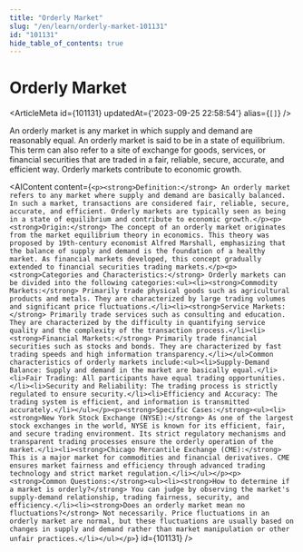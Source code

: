 ```yaml
---
title: "Orderly Market"
slug: "/en/learn/orderly-market-101131"
id: "101131"
hide_table_of_contents: true
---
```



# Orderly Market

<ArticleMeta id={101131} updatedAt={'2023-09-25 22:58:54'} alias={`[]`} />
<div className='border-solid border-b border-t-0 my-4 border-[var(--ifm-color-gray-300)]' />

An orderly market is any market in which supply and demand are reasonably equal. An orderly market is said to be in a state of equilibrium. This term can also refer to a site of exchange for goods, services, or financial securities that are traded in a fair, reliable, secure, accurate, and efficient way. Orderly markets contribute to economic growth.

<AIContent content={`<p><strong>Definition:</strong> An orderly market refers to any market where supply and demand are basically balanced. In such a market, transactions are considered fair, reliable, secure, accurate, and efficient. Orderly markets are typically seen as being in a state of equilibrium and contribute to economic growth.</p><p><strong>Origin:</strong> The concept of an orderly market originates from the market equilibrium theory in economics. This theory was proposed by 19th-century economist Alfred Marshall, emphasizing that the balance of supply and demand is the foundation of a healthy market. As financial markets developed, this concept gradually extended to financial securities trading markets.</p><p><strong>Categories and Characteristics:</strong> Orderly markets can be divided into the following categories:<ul><li><strong>Commodity Markets:</strong> Primarily trade physical goods such as agricultural products and metals. They are characterized by large trading volumes and significant price fluctuations.</li><li><strong>Service Markets:</strong> Primarily trade services such as consulting and education. They are characterized by the difficulty in quantifying service quality and the complexity of the transaction process.</li><li><strong>Financial Markets:</strong> Primarily trade financial securities such as stocks and bonds. They are characterized by fast trading speeds and high information transparency.</li></ul>Common characteristics of orderly markets include:<ul><li>Supply-Demand Balance: Supply and demand in the market are basically equal.</li><li>Fair Trading: All participants have equal trading opportunities.</li><li>Security and Reliability: The trading process is strictly regulated to ensure security.</li><li>Efficiency and Accuracy: The trading system is efficient, and information is transmitted accurately.</li></ul></p><p><strong>Specific Cases:</strong><ul><li><strong>New York Stock Exchange (NYSE):</strong> As one of the largest stock exchanges in the world, NYSE is known for its efficient, fair, and secure trading environment. Its strict regulatory mechanisms and transparent trading processes ensure the orderly operation of the market.</li><li><strong>Chicago Mercantile Exchange (CME):</strong> This is a major market for commodities and financial derivatives. CME ensures market fairness and efficiency through advanced trading technology and strict market regulation.</li></ul></p><p><strong>Common Questions:</strong><ul><li><strong>How to determine if a market is orderly?</strong> You can judge by observing the market's supply-demand relationship, trading fairness, security, and efficiency.</li><li><strong>Does an orderly market mean no fluctuations?</strong> Not necessarily. Price fluctuations in an orderly market are normal, but these fluctuations are usually based on changes in supply and demand rather than market manipulation or other unfair practices.</li></ul></p>`} id={101131} />
